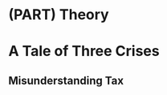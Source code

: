 # (PART) Theory {-}

# A Tale of Three Crises {#crises}

<!-- TODO we're in a bad place, but it could be better -->

<!-- or, you can forestall all this by:
- racking up payments crises 
- asset Bubbles, especially real Estate
- ITF
- etc.
 -->

<!-- explain here why deliberation matters? -->
<!-- explain why taxation matters (to the welfare state) -->

<!-- reiterate some empirical findings here -->


## Misunderstanding Tax
